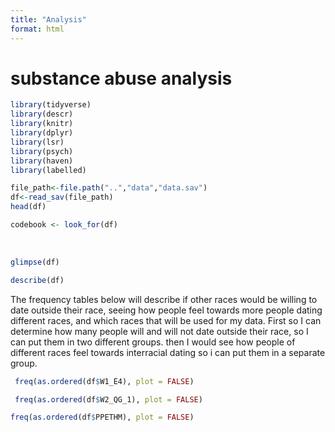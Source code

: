 ```yaml
---
title: "Analysis"
format: html
---
```


# substance abuse analysis

```r
library(tidyverse)
library(descr)
library(knitr)
library(dplyr)
library(lsr)
library(psych)
library(haven)
library(labelled)
```

```r
file_path<-file.path("..","data","data.sav")
df<-read_sav(file_path)
head(df)
```

```r
codebook <- look_for(df)

```

\

```r
glimpse(df)
```

```r
describe(df)
```

The frequency tables below will describe if other races would be willing to date outside their race, seeing how people feel towards more people dating different races, and which races that will be used for my data. First so I can determine how many people will and will not date outside their race, so I can put them in two different groups. then I would see how people of different races feel towards interracial dating so i can put them in a separate group.

```r
 freq(as.ordered(df$W1_E4), plot = FALSE)
```

```r
 freq(as.ordered(df$W2_QG_1), plot = FALSE)
```

```r
freq(as.ordered(df$PPETHM), plot = FALSE)
```
